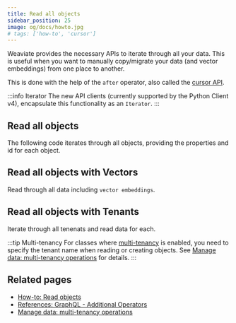 ```yaml
---
title: Read all objects
sidebar_position: 25
image: og/docs/howto.jpg
# tags: ['how-to', 'cursor']
---
```




Weaviate provides the necessary APIs to iterate through all your data. This is useful when you want to manually copy/migrate your data (and vector embeddings) from one place to another.

This is done with the help of the `after` operator, also called the [cursor API](../api/graphql/additional-operators.md#cursor-with-after).

:::info Iterator 
The new API clients (currently supported by the Python Client v4), encapsulate this functionality as an `Iterator`.
:::

## Read all objects

The following code iterates through all objects, providing the properties and id for each object.

<Tabs groupId="languages">

  <TabItem value="py" label="Python (v4)">
    <FilteredTextBlock
      text={PyCode}
      startMarker="# START ReadAllProps"
      endMarker="# END ReadAllProps"
      language="py"
    />
  </TabItem>

  <TabItem value="py3" label="Python (v3)">
    <FilteredTextBlock
      text={PyCodeV3}
      startMarker="# START ReadAllProps"
      endMarker="# END ReadAllProps"
      language="py"
    />
  </TabItem>

  <TabItem value="js" label="JavaScript/TypeScript">
    <FilteredTextBlock
      text={TSCode}
      startMarker="// START ReadAllProps"
      endMarker="// END ReadAllProps"
      language="ts"
    />
  </TabItem>

  <TabItem value="java" label="Java">
    <FilteredTextBlock
      text={JavaCode}
      startMarker="// Retrieve data"
      endMarker="// Use this function to retrieve data"
      language="java"
    />
  </TabItem>

  <TabItem value="go" label="Go">
    <FilteredTextBlock
      text={GoCode}
      startMarker="// Retrieve data"
      endMarker="// Use this function to retrieve data"
      language="go"
    />
  </TabItem>
</Tabs>

## Read all objects with Vectors

Read through all data including `vector embeddings`.

<Tabs groupId="languages">

  <TabItem value="py" label="Python (v4)">
    <FilteredTextBlock
      text={PyCode}
      startMarker="# START ReadAllVectors"
      endMarker="# END ReadAllVectors"
      language="py"
    />
  </TabItem>

  <TabItem value="py3" label="Python (v3)">
    <FilteredTextBlock
      text={PyCodeV3}
      startMarker="# START ReadAllVectors"
      endMarker="# END ReadAllVectors"
      language="py"
    />
  </TabItem>

  <TabItem value="js" label="JavaScript/TypeScript">
    <FilteredTextBlock
      text={TSCode}
      startMarker="// START ReadAllVectors"
      endMarker="// END ReadAllVectors"
      language="ts"
    />
  </TabItem>
</Tabs>

## Read all objects with Tenants

Iterate through all tenenats and read data for each.

:::tip Multi-tenancy
For classes where [multi-tenancy](../concepts/data.md#multi-tenancy) is enabled, you need to specify the tenant name when reading or creating objects. See [Manage data: multi-tenancy operations](./multi-tenancy.md) for details.
:::

<Tabs groupId="languages">

  <TabItem value="py" label="Python (v4)">
    <FilteredTextBlock
      text={PyCode}
      startMarker="# START ReadAllTenants"
      endMarker="# END ReadAllTenants"
      language="py"
    />
  </TabItem>

  <TabItem value="py3" label="Python (v3)">
    <FilteredTextBlock
      text={PyCodeV3}
      startMarker="# START ReadAllTenants"
      endMarker="# END ReadAllTenants"
      language="py"
    />
  </TabItem>

  <TabItem value="js" label="JavaScript/TypeScript">
    <FilteredTextBlock
      text={TSCode}
      startMarker="// START ReadAllTenants"
      endMarker="// END ReadAllTenants"
      language="ts"
    />
  </TabItem>
</Tabs>

## Related pages
- [How-to: Read objects](./read.mdx)
- [References: GraphQL - Additional Operators](../api/graphql/additional-operators.md#cursor-with-after)
- [Manage data: multi-tenancy operations](./multi-tenancy.md)


<DocsMoreResources />
